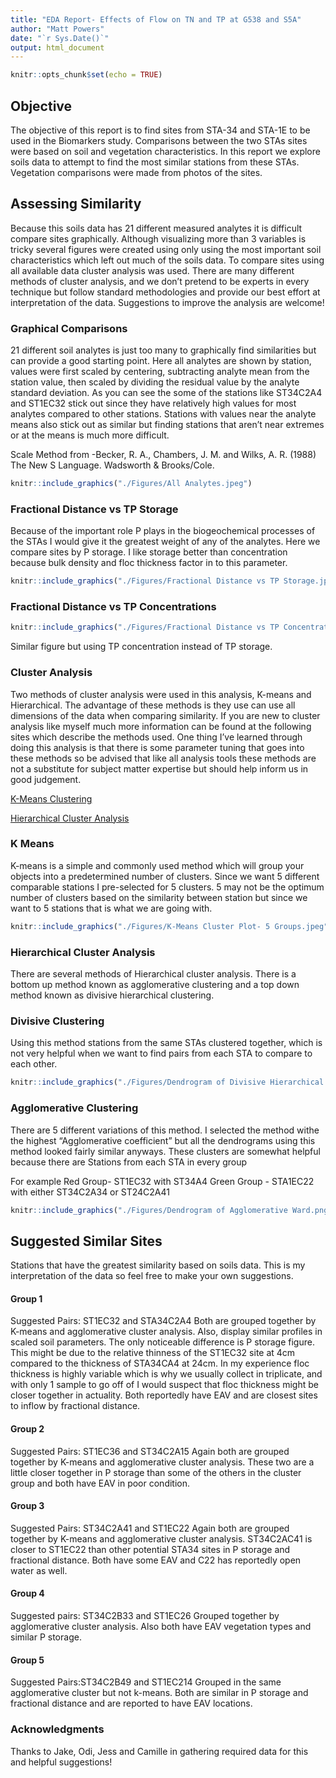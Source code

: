 ```yaml
---
title: "EDA Report- Effects of Flow on TN and TP at G538 and S5A"
author: "Matt Powers"
date: "`r Sys.Date()`"
output: html_document
---
```



```r
knitr::opts_chunk$set(echo = TRUE)
```

## Objective

The objective of this report is to find sites from STA-34 and STA-1E to be used in the Biomarkers study. Comparisons between the two STAs sites were based on soil and vegetation characteristics. In this report we explore soils data to attempt to find the most similar stations from these STAs. Vegetation comparisons were made from photos of the sites. 

## Assessing Similarity

Because this soils data has 21 different measured analytes it is difficult compare sites graphically. Although visualizing more than 3 variables is tricky several figures were created using only using the most important soil characteristics which left out much of the soils data. To compare sites using all available data cluster analysis was used. There are many different methods of cluster analysis, and we don't pretend to be experts in every technique but follow standard methodologies and provide our best effort at interpretation of the data. Suggestions to improve the analysis are welcome!   

### Graphical Comparisons

21 different soil analytes is just too many to graphically find similarities but can provide a good starting point. Here all analytes are shown by station, values were first scaled by centering, subtracting analyte mean from the station value, then scaled by dividing the residual value by the analyte standard deviation. As you can see the some of the stations like ST34C2A4 and ST1EC32 stick out since they have relatively high values for most analytes compared to other stations. Stations with values near the analyte means also stick out as similar but finding stations that aren't near extremes or at the means is much more difficult. 

Scale Method from -Becker, R. A., Chambers, J. M. and Wilks, A. R. (1988) The New S Language. Wadsworth & Brooks/Cole.
```r
knitr::include_graphics("./Figures/All Analytes.jpeg")
```

### Fractional Distance vs TP Storage

Because of the important role P plays in the biogeochemical processes of the STAs I would give it the greatest weight of any of the analytes. Here we compare sites by P storage. I like storage better than concentration because  bulk density and floc thickness factor in to this parameter. 

```r
knitr::include_graphics("./Figures/Fractional Distance vs TP Storage.jpeg")
```

### Fractional Distance vs TP Concentrations

```r
knitr::include_graphics("./Figures/Fractional Distance vs TP Concentration.jpeg")
```

Similar figure but using TP concentration instead of TP storage. 

### Cluster Analysis
Two methods of cluster analysis were used in this analysis, K-means and Hierarchical. The advantage of these methods is they use can use all dimensions of the data when comparing similarity. If you are new to cluster analysis like myself much more information can be found at the following sites which describe the methods used. One thing I've learned through doing this analysis is that there is some parameter tuning that goes into these methods so be advised that like all analysis tools these methods are not a substitute for subject matter expertise but should help inform us in good judgement.    

[K-Means Clustering](https://uc-r.github.io/kmeans_clustering)  \

[Hierarchical Cluster Analysis](https://uc-r.github.io/hc_clustering) \

### K Means 
K-means is a simple and commonly used method which will group your objects into a predetermined number of clusters. Since we want 5 different comparable stations I pre-selected for 5 clusters. 5 may not be the optimum number of clusters based on the similarity between station but since we want to 5 stations that is what we are going with. 


```r
knitr::include_graphics("./Figures/K-Means Cluster Plot- 5 Groups.jpeg")
```

   
 
### Hierarchical Cluster Analysis
There are several methods of Hierarchical cluster analysis. There is a bottom up method known as agglomerative clustering and a top down method known as divisive hierarchical clustering. 


### Divisive Clustering
Using this method stations from the same STAs clustered together, which is not very helpful when we want to find pairs from each STA to compare to each other.

```r
knitr::include_graphics("./Figures/Dendrogram of Divisive Hierarchical Clustering.png")
```

### Agglomerative Clustering
There are 5 different variations of this method. I selected the method withe the highest "Agglomerative coefficient" but all the dendrograms using this method looked fairly similar anyways. These clusters are somewhat helpful because there are Stations from each STA in every group

For example 
Red Group- ST1EC32 with ST34A4
Green Group - STA1EC22 with either ST34C2A34 or ST24C2A41  \

```r
knitr::include_graphics("./Figures/Dendrogram of Agglomerative Ward.png")
```
    

## Suggested Similar Sites
Stations that have the greatest similarity based on soils data. This is my interpretation of the data so feel free to make your own suggestions. 

#### Group 1
Suggested Pairs: ST1EC32 and STA34C2A4
Both are grouped together by K-means and agglomerative cluster analysis. Also, display similar profiles in scaled soil parameters. The only noticeable difference is P storage figure. This might be due to the relative thinness of the  ST1EC32 site at 4cm compared to the thickness of STA34CA4 at 24cm. In my experience floc thickness is highly variable which is why we usually collect in triplicate, and with only 1 sample to go off of I would suspect that floc thickness might be closer together in actuality.   Both reportedly have EAV and are closest sites to inflow by fractional distance. 

#### Group 2
Suggested Pairs: ST1EC36 and ST34C2A15 
Again both are grouped together by K-means and agglomerative cluster analysis. These two are a little closer together in P storage than some of the others in the cluster group and both have EAV in poor condition. 

#### Group 3 
Suggested Pairs: ST34C2A41 and ST1EC22
Again both are grouped together by K-means and agglomerative cluster analysis. ST34C2AC41 is closer to ST1EC22 than other potential STA34 sites in P storage and fractional distance. Both have some EAV and C22 has reportedly open water as well. 

#### Group 4
Suggested pairs: ST34C2B33 and ST1EC26
Grouped together by agglomerative cluster analysis. Also both have EAV vegetation types and similar P storage. 

#### Group 5
Suggested Pairs:ST34C2B49 and ST1EC214 
Grouped in the same agglomerative cluster but not k-means. Both are similar in P storage and fractional distance and are reported to have EAV locations. 


### Acknowledgments 
Thanks to Jake, Odi, Jess and Camille in gathering required data for this and helpful suggestions!


